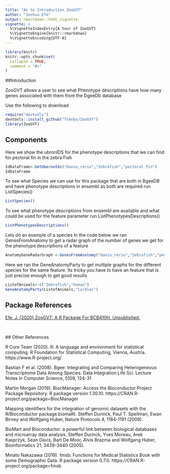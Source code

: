 ```yaml
---
title: "An to Introduction ZooGVT"
author: "Joshua Efe"
output: rmarkdown::html_vignette 
vignette: >
  %\VignetteIndexEntry{A tour of ZooGVT}
  %\VignetteEngine{knitr::rmarkdown}
  %\VignetteEncoding{UTF-8}
---
```


```r
library(knitr)
knitr::opts_chunk$set(
  collapse = TRUE,
  comment = "#>"
)
```

##Introduction

ZooGVT allows a user to see what Phenotype descriptions have how many genes associated with them from the DgeeDb database

Use the following to download

```r
require("devtools")
devtools::install_github("Tsmnbx/ZooGVT")
library(ZooGVT)
```

## Components

Here we show the ubronIDS for the phenotype descriptions that we can find for pectoral fin in the zebra Fish

```r
IdDataFrame<-GetUberonIds("Danio_rerio","Zebrafish","pectoral fin")
IdDataFrame
```


To see what Species we can use for this package that are both in BgeeDB and have phenotype descriptions in  ensembl as both are required run ListSpecies()
```r

ListSpecies()
```


To see what phenotype descriptions from ensembl are available and what could be used for the feature parameter run ListPhenotypesDescriptions()
```r

ListPhenotypesDescriptions()
```


Lets do an example of a species
In the code below we ran GenesFromAnatomy to get a radar graph of the number of genes we get for the phenotype descriptions of a feature
```r

AnatomyGeneRadarGraph <-GenesFromAnatomy("Danio_rerio","Zebrafish","pectoral fin")
```

Here we ran the GeneAnatomyParty to get multiple graphs for the different species for the same feature. Its tricky you have to have an feature that is just precise enough to get good results
```r

ListofAnimals<-c("Zebrafish","Human")
GeneAnatomyParty(ListofAnimals,"Cardiac")
```

## Package References

[Efe, J. (2020) ZooGVT: A R Package For
 BCB410H. Unpublished.](https://github.com/Tsmnbx/ZooGVT)

<br>

  ## Other References

  R Core Team (2020). R: A language and environment for statistical computing. R Foundation for Statistical Computing, Vienna, Austria. https://www.R-project.org/

  Bastian F et al. (2008). Bgee: Integrating and Comparing Heterogeneous
Transcriptome Data Among Species. Data Integration Life Sci. Lecture Notes
in Computer Science, 5109, 124-31


Martin Morgan (2019). BiocManager: Access the Bioconductor Project Package
Repository. R package version 1.30.10.
https://CRAN.R-project.org/package=BiocManager

Mapping identifiers for the integration of genomic datasets with the
R/Bioconductor package biomaRt. Steffen Durinck, Paul T. Spellman, Ewan
Birney and Wolfgang Huber, Nature Protocols 4, 1184-1191 (2009).

BioMart and Bioconductor: a powerful link between biological databases
and microarray data analysis. Steffen Durinck, Yves Moreau, Arek
Kasprzyk, Sean Davis, Bart De Moor, Alvis Brazma and Wolfgang Huber,
Bioinformatics 21, 3439-3440 (2005).


Minato Nakazawa (2019). fmsb: Functions for Medical Statistics Book
with some Demographic Data. R package version 0.7.0.
https://CRAN.R-project.org/package=fmsb





